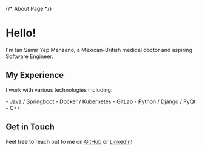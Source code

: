 {/* About Page */}

# Hello!

I'm Ian Samir Yep Manzano, a Mexican-British medical doctor and aspiring Software Engineer.

## My Experience

I work with various technologies including:

<TechList>
  - Java / Springboot
  - Docker / Kubernetes
  - GitLab
  - Python / Django / PyQt
  - C++
</TechList>

## Get in Touch

Feel free to reach out to me on [GitHub](https://github.com/isym444) or [LinkedIn](https://linkedin.com/in/ian-samir-yep-manzano-5376107b)! 